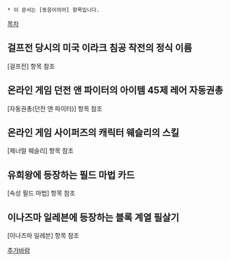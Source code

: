  * 이 문서는 [동음이의어] 항목입니다.

[[목차]]

== 걸프전 당시의 미국 이라크 침공 작전의 정식 이름 ==
[걸프전] 항목 참조

== 온라인 게임 던전 앤 파이터의 아이템 45제 레어 자동권총 ==
[자동권총(던전 앤 파이터)] 항목 참조

== 온라인 게임 사이퍼즈의 캐릭터 웨슬리의 스킬 ==
[제너럴 웨슬리] 항목 참조

== 유희왕에 등장하는 필드 마법 카드 ==
[속성 필드 마법] 항목 참조

== 이나즈마 일레븐에 등장하는 블록 계열 필살기 ==
[이나즈마 일레븐] 항목 참조

[[추가바람]]
